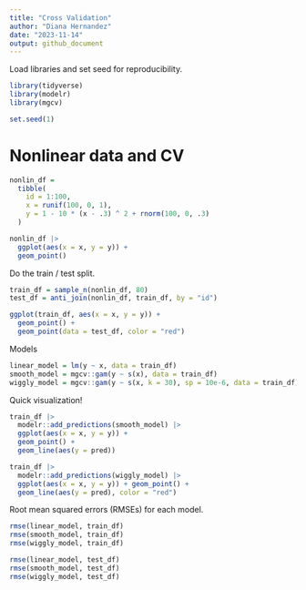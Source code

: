 ```yaml
---
title: "Cross Validation"
author: "Diana Hernandez"
date: "2023-11-14"
output: github_document
---
```


Load libraries and set seed for reproducibility.

```r
library(tidyverse)
library(modelr)
library(mgcv)

set.seed(1)
```

# Nonlinear data and CV

```r
nonlin_df = 
  tibble(
    id = 1:100,
    x = runif(100, 0, 1),
    y = 1 - 10 * (x - .3) ^ 2 + rnorm(100, 0, .3)
  )

nonlin_df |> 
  ggplot(aes(x = x, y = y)) + 
  geom_point()
```

Do the train / test split.

```r
train_df = sample_n(nonlin_df, 80)
test_df = anti_join(nonlin_df, train_df, by = "id")

ggplot(train_df, aes(x = x, y = y)) + 
  geom_point() + 
  geom_point(data = test_df, color = "red")
```

Models

```r
linear_model = lm(y ~ x, data = train_df)
smooth_model = mgcv::gam(y ~ s(x), data = train_df)
wiggly_model = mgcv::gam(y ~ s(x, k = 30), sp = 10e-6, data = train_df)
```

Quick visualization!

```r
train_df |> 
  modelr::add_predictions(smooth_model) |> 
  ggplot(aes(x = x, y = y)) + 
  geom_point() + 
  geom_line(aes(y = pred))
```

```r
train_df |> 
  modelr::add_predictions(wiggly_model) |> 
  ggplot(aes(x = x, y = y)) + geom_point() + 
  geom_line(aes(y = pred), color = "red")
```

Root mean squared errors (RMSEs) for each model.

```r
rmse(linear_model, train_df)
rmse(smooth_model, train_df)
rmse(wiggly_model, train_df)
```

```r
rmse(linear_model, test_df)
rmse(smooth_model, test_df)
rmse(wiggly_model, test_df)
```

